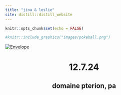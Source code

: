 ```yaml
---
title: "jina & leslie"
site: distill::distill_website
---
```




```r
knitr::opts_chunk$set(echo = FALSE)
```

```r
#knitr::include_graphics("images/pokeball.png")
```

[![Envelope](images/envelope.gif)](https://lzhen4.github.io/gpetersii/pictures.html)

<center>
# 12.7.24
## domaine pterion, pa
</center>

